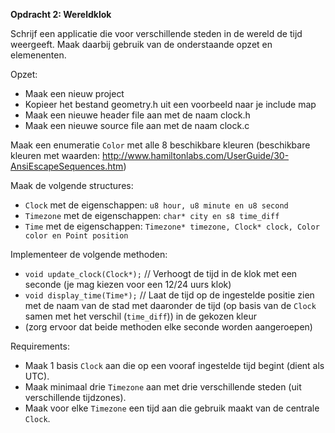 ﻿'''Opdracht 2: Wereldklok'''

Schrijf een applicatie die voor verschillende steden in de wereld de tijd weergeeft.
Maak daarbij gebruik van de onderstaande opzet en elemenenten.

Opzet:
* Maak een nieuw project
* Kopieer het bestand geometry.h uit een voorbeeld naar je include map
* Maak een nieuwe header file aan met de naam clock.h
* Maak een nieuwe source file aan met de naam clock.c

Maak een enumeratie <code>Color</code> met alle 8 beschikbare kleuren
(beschikbare kleuren met waarden: http://www.hamiltonlabs.com/UserGuide/30-AnsiEscapeSequences.htm)

Maak de volgende structures:
* <code>Clock</code> met de eigenschappen: <code>u8 hour, u8 minute en u8 second</code>
* <code>Timezone</code> met de eigenschappen: <code>char* city en s8 time_diff</code>
* <code>Time</code> met de eigenschappen: <code>Timezone* timezone, Clock* clock, Color color en Point position</code>

Implementeer de volgende methoden:
* <code>void update_clock(Clock*);</code> // Verhoogt de tijd in de klok met een seconde (je mag kiezen voor een 12/24 uurs klok)
* <code>void display_time(Time*);</code> // Laat de tijd op de ingestelde positie zien met de naam van de stad met daaronder de tijd (op basis van de <code>Clock</code> samen met het verschil (<code>time_diff</code>)) in de gekozen kleur
* (zorg ervoor dat beide methoden elke seconde worden aangeroepen)

Requirements:
* Maak 1 basis <code>Clock</code> aan die op een vooraf ingestelde tijd begint (dient als UTC).
* Maak minimaal drie <code>Timezone</code> aan met drie verschillende steden (uit verschillende tijdzones).
* Maak voor elke <code>Timezone</code> een tijd aan die gebruik maakt van de centrale <code>Clock</code>.